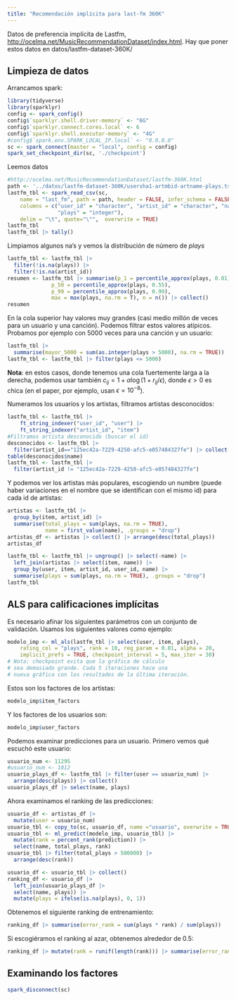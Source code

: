```yaml
---
title: "Recomendación implícita para last-fm 360K"
---
```


Datos de preferencia implícita de Lastfm, <http://ocelma.net/MusicRecommendationDataset/index.html>. Hay que poner estos datos en datos/lastfm-dataset-360K/


## Limpieza de datos

Arrancamos spark:

```r
library(tidyverse)
library(sparklyr)
config <- spark_config()
config$`sparklyr.shell.driver-memory` <- "6G"
config$`sparklyr.connect.cores.local` <- 6
config$`sparklyr.shell.executor-memory` <- "4G"
#config$`spark.env.SPARK_LOCAL_IP.local` <- "0.0.0.0"
sc <- spark_connect(master = "local", config = config)
spark_set_checkpoint_dir(sc, './checkpoint')
```

Leemos datos

```r
#http://ocelma.net/MusicRecommendationDataset/lastfm-360K.html
path <- '../datos/lastfm-dataset-360K/usersha1-artmbid-artname-plays.tsv'
lastfm_tbl <- spark_read_csv(sc, 
    name = "last_fm", path = path, header = FALSE, infer_schema = FALSE,
    columns = c("user_id" = "character", "artist_id" = "character", "name" = "character", 
                "plays" = "integer"),
    delim = "\t", quote="\"",  overwrite = TRUE)
lastfm_tbl
lastfm_tbl |> tally()
```



Limpiamos algunos na's y vemos la distribución de número de *plays*

```r
lastfm_tbl <- lastfm_tbl |> 
  filter(!is.na(plays)) |>
  filter(!is.na(artist_id)) 
resumen <- lastfm_tbl |> summarise(p_1 = percentile_approx(plays, 0.01),
              p_50 = percentile_approx(plays, 0.55),
              p_99 = percentile_approx(plays, 0.99),
              max = max(plays, na.rm = T), n = n()) |> collect()
resumen
```

En la cola superior hay valores muy grandes (casi medio millón de veces para
un usuario y una canción). Podemos filtrar estos valores atípicos. Probamos
por ejemplo con 5000 veces para una canción y un usuario:

```r
lastfm_tbl |> 
  summarise(mayor_5000 = sum(as.integer(plays > 5000), na.rm = TRUE)) |> collect()
lastfm_tbl <- lastfm_tbl |> filter(plays <= 5000)
```

**Nota**: en estos casos, donde tenemos una cola fuertemente larga a la derecha,
podemos usar también $c_{ij} = 1 + \alpha\log(1+r_{ij}/\epsilon)$, donde
$\epsilon>0$ es chica (en el paper, por ejemplo, usan $\epsilon=10^{-8}$).

Numeramos los usuarios y los artistas, filtramos artistas desconocidos:


```r
lastfm_tbl <- lastfm_tbl |> 
    ft_string_indexer("user_id", "user") |> 
    ft_string_indexer("artist_id", "item")
#Filtramos artista desconocido (buscar el id)
desconocidos <- lastfm_tbl |> 
  filter(artist_id=="125ec42a-7229-4250-afc5-e057484327fe") |> collect()
table(desconocidos$name)
lastfm_tbl <- lastfm_tbl |> 
  filter(artist_id != "125ec42a-7229-4250-afc5-e057484327fe")

```

Y podemos ver los artistas más populares, escogiendo un numbre (puede haber
variaciones en el nombre que se identifican con el mismo id) para
cada id de artistas:

```r
artistas <- lastfm_tbl |> 
  group_by(item, artist_id) |>
  summarise(total_plays = sum(plays, na.rm = TRUE), 
            name = first_value(name), .groups = "drop")
artistas_df <- artistas |> collect() |> arrange(desc(total_plays))
artistas_df 
```


```r
lastfm_tbl <- lastfm_tbl |> ungroup() |> select(-name) |> 
  left_join(artistas |> select(item, name)) |>
  group_by(user, item, artist_id, user_id, name) |>
  summarise(plays = sum(plays, na.rm = TRUE), .groups = "drop")
lastfm_tbl
```


## ALS para calificaciones implícitas

Es necesario afinar los siguientes parámetros con un conjunto 
de validación. Usamos los siguientes valores como ejemplo:


```r
modelo_imp <- ml_als(lastfm_tbl |> select(user, item, plays), 
    rating_col = "plays", rank = 10, reg_param = 0.01, alpha = 20,
    implicit_prefs = TRUE, checkpoint_interval = 5, max_iter = 30)
# Nota: checkpoint evita que la gráfica de cálculo
# sea demasiado grande. Cada 5 iteraciones hace una
# nueva gráfica con los resultados de la última iteración.
```


Estos son los factores de los artistas:

```r
modelo_imp$item_factors
```

Y los factores de los usuarios son:

```r
modelo_imp$user_factors
```

Podemos examinar predicciones para un usuario. Primero vemos qué escuchó este usuario:

```r
usuario_num <- 11295
#usuario_num <- 1012
usuario_plays_df <- lastfm_tbl |> filter(user == usuario_num) |> 
  arrange(desc(plays)) |> collect()
usuario_plays_df |> select(name, plays)
```

Ahora examinamos el ranking de las predicciones:

```r
usuario_df <- artistas_df |> 
  mutate(user = usuario_num) 
usuario_tbl <- copy_to(sc, usuario_df, name ="usuario", overwrite = TRUE)
usuario_tbl <- ml_predict(modelo_imp, usuario_tbl) |> 
  mutate(rank = percent_rank(prediction)) |> 
  select(name, total_plays, rank)
usuario_tbl |> filter(total_plays > 500000) |> 
  arrange(desc(rank)) 
```


```r
usuario_df <- usuario_tbl |> collect()
ranking_df <- usuario_df |> 
  left_join(usuario_plays_df |> 
  select(name, plays)) |> 
  mutate(plays = ifelse(is.na(plays), 0, 1))
```

Obtenemos el siguiente ranking de entrenamiento:

```r
ranking_df |> summarise(error_rank = sum(plays * rank) / sum(plays))
```

Si escogiéramos el ranking al azar, obtenemos alrededor de 0.5:

```r
ranking_df |> mutate(rank = runif(length(rank))) |> summarise(error_rank = sum(plays * rank) / sum(plays))
```

## Examinando los factores












```r
spark_disconnect(sc)
```
